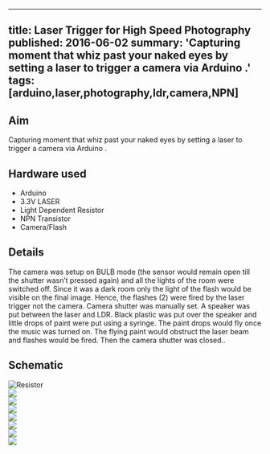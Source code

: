 <!-- ---
title: Laser Trigger for High Speed Photography
tags: [arduino,laser,photography,ldr,camera,NPN]
layout: article
mode: normal
type: article
sharing: true
author: Ankur Maheshwari
show_author_profile: true
show_title: true
full_width: false
header: true
cover: /assets/images/blog/thumbnails/Laser Trigger for High Speed Photography.png
--- -->
---
title: Laser Trigger for High Speed Photography
published: 2016-06-02
summary: 'Capturing moment that whiz past your naked eyes by setting a laser to trigger a camera via Arduino .'
tags: [arduino,laser,photography,ldr,camera,NPN]
---
## Aim
Capturing moment that whiz past your naked eyes by setting a laser to trigger a camera via Arduino .
<!--more-->

## Hardware used
- Arduino 
- 3.3V LASER 
- Light Dependent Resistor 
- NPN Transistor 
- Camera/Flash

## Details
The camera was setup on BULB mode (the sensor would remain open till the shutter wasn’t pressed again) and all the lights of the room were switched off. Since it was a dark room only the light of the flash would be visible on the final image. Hence, the flashes (2) were fired by the laser trigger not the camera. Camera shutter was manually set.  A speaker was put between the laser and LDR. Black plastic was put over the speaker and little drops of paint were put using a syringe. The paint drops would fly once the music was turned on. The flying paint would obstruct the laser beam and flashes would be fired. Then the camera shutter was closed..

## Schematic
<img src="{{site.baseurl}}/assets/images/blog/Laser-trigger-high-speed-photo/schematic.png" alt="Resistor" width=auto height=auto>


<div class="swiper swiper-demo">
  <div class="swiper__wrapper">
    <div class="swiper__slide"><img class="image image" src="{{site.baseurl}}/assets/images/blog/Laser-trigger-high-speed-photo/1.png"/></div>
    <div class="swiper__slide"><img class="image image" src="{{site.baseurl}}/assets/images/blog/Laser-trigger-high-speed-photo/2.png"/></div>
    <div class="swiper__slide"><img class="image image" src="{{site.baseurl}}/assets/images/blog/Laser-trigger-high-speed-photo/3.png"/></div>
    <div class="swiper__slide"><img class="image image" src="{{site.baseurl}}/assets/images/blog/Laser-trigger-high-speed-photo/4.png"/></div>
    <div class="swiper__slide"><img class="image image" src="{{site.baseurl}}/assets/images/blog/Laser-trigger-high-speed-photo/5.png"/></div>
    <div class="swiper__slide"><img class="image image" src="{{site.baseurl}}/assets/images/blog/Laser-trigger-high-speed-photo/6.png"/></div>
    <div class="swiper__slide"><img class="image image" src="{{site.baseurl}}/assets/images/blog/thumbnails/Laser Trigger for High Speed Photography.png"/></div>
  </div>
  <div class="swiper__button swiper__button--prev fas fa-chevron-left"></div>
  <div class="swiper__button swiper__button--next fas fa-chevron-right"></div>
</div>

<style>
.swiper-demo {
  height: auto;
}
</style>
<script>
{%- include scripts/lib/swiper.js -%}
var SOURCES = window.TEXT_VARIABLES.sources;
window.Lazyload.js(SOURCES.jquery, function() {
  $('.swiper-demo').swiper();
});
</script>
